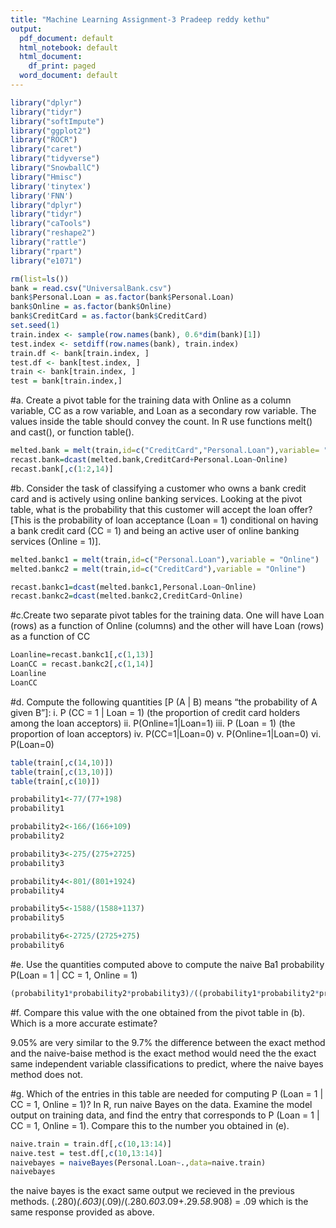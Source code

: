---
title: "Machine Learning Assignment-3 Pradeep reddy kethu"
output:
  pdf_document: default
  html_notebook: default
  html_document:
    df_print: paged
  word_document: default
---

```{r}
library("dplyr")
library("tidyr")
library("softImpute")
library("ggplot2")
library("ROCR")
library("caret")
library("tidyverse")
library("SnowballC")
library("Hmisc")
library('tinytex')
library('FNN')
library("dplyr")
library("tidyr")
library("caTools")
library("reshape2")
library("rattle")
library("rpart")
library("e1071")
```


```{r}
rm(list=ls())
bank = read.csv("UniversalBank.csv")
bank$Personal.Loan = as.factor(bank$Personal.Loan)
bank$Online = as.factor(bank$Online)
bank$CreditCard = as.factor(bank$CreditCard)
set.seed(1)
train.index <- sample(row.names(bank), 0.6*dim(bank)[1])  
test.index <- setdiff(row.names(bank), train.index) 
train.df <- bank[train.index, ]
test.df <- bank[test.index, ]
train <- bank[train.index, ]
test = bank[train.index,]
```
#a. Create a pivot table for the training data with Online as a column variable, CC as a row variable, and Loan as a secondary row variable. The values inside the table should convey the count. In R use functions melt() and cast(), or function table().</i>

```{r message=FALSE, warning=FALSE}
melted.bank = melt(train,id=c("CreditCard","Personal.Loan"),variable= "Online")
recast.bank=dcast(melted.bank,CreditCard+Personal.Loan~Online)
recast.bank[,c(1:2,14)]
```
#b. Consider the task of classifying a customer who owns a bank credit card and is actively using online banking services. Looking at the pivot table, what is the probability that this customer will accept the loan offer? [This is the probability of loan acceptance (Loan = 1) conditional on having a bank credit card (CC = 1) and being an active user of online banking services (Online = 1)].

```{r message=FALSE}
melted.bankc1 = melt(train,id=c("Personal.Loan"),variable = "Online")
melted.bankc2 = melt(train,id=c("CreditCard"),variable = "Online")

recast.bankc1=dcast(melted.bankc1,Personal.Loan~Online)
recast.bankc2=dcast(melted.bankc2,CreditCard~Online)
```

#c.Create two separate pivot tables for the training data. One will have Loan (rows) as a function of Online (columns) and the other will have Loan (rows) as a function of CC

```{r}
Loanline=recast.bankc1[,c(1,13)]
LoanCC = recast.bankc2[,c(1,14)]
Loanline
LoanCC
```


#d. Compute the following quantities [P (A | B) means “the probability of A given B”]:
i. P (CC = 1 | Loan = 1) (the proportion of credit card holders among the loan
acceptors)
ii. P(Online=1|Loan=1)
iii. P (Loan = 1) (the proportion of loan acceptors)
iv. P(CC=1|Loan=0)
v. P(Online=1|Loan=0)
vi. P(Loan=0)
```{r}
table(train[,c(14,10)])
table(train[,c(13,10)])
table(train[,c(10)])

```
```{r}
probability1<-77/(77+198)
probability1
```
```{r}
probability2<-166/(166+109)
probability2
```

```{r}
probability3<-275/(275+2725)
probability3

```

```{r}
probability4<-801/(801+1924)
probability4
```

```{r}
probability5<-1588/(1588+1137)
probability5
```

```{r}
probability6<-2725/(2725+275)
probability6
```

#e. Use the quantities computed above to compute the naive Ba1 probability P(Loan = 1 | CC = 1, Online = 1)
```{r}
(probability1*probability2*probability3)/((probability1*probability2*probability3)+(probability4*probability5*probability6))

```

#f. Compare this value with the one obtained from the pivot table in (b). Which is a more accurate estimate?

9.05% are very similar to the 9.7% the difference between the exact method and the naive-baise method is the exact method would need the the exact same independent variable classifications to predict, where the naive bayes method does not.

#g. Which of the entries in this table are needed for computing P (Loan = 1 | CC = 1, Online = 1)? In R, run naive Bayes on the data. Examine the model output on training data, and find the entry that corresponds to P (Loan = 1 | CC = 1, Online = 1). Compare this to the number you obtained in (e).</i>
```{r}
naive.train = train.df[,c(10,13:14)]
naive.test = test.df[,c(10,13:14)]
naivebayes = naiveBayes(Personal.Loan~.,data=naive.train)
naivebayes

```

the naive bayes is the exact same output we recieved in the previous methods.
(.280)*(.603)*(.09)/(.280*.603*.09+.29*.58*.908) = .09 which is the same response provided as above.



